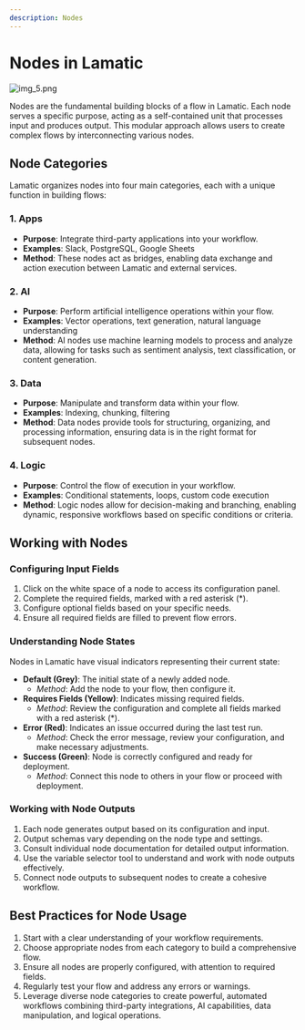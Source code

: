 ```yaml
---
description: Nodes
---
```


# Nodes in Lamatic

![img_5.png](./img_5.png)

Nodes are the fundamental building blocks of a flow in Lamatic. Each node serves a specific purpose, acting as a self-contained unit that processes input and produces output. This modular approach allows users to create complex flows by interconnecting various nodes.

## Node Categories

Lamatic organizes nodes into four main categories, each with a unique function in building flows:

### 1. Apps

- **Purpose**: Integrate third-party applications into your workflow.
- **Examples**: Slack, PostgreSQL, Google Sheets
- **Method**: These nodes act as bridges, enabling data exchange and action execution between Lamatic and external services.

### 2. AI

- **Purpose**: Perform artificial intelligence operations within your flow.
- **Examples**: Vector operations, text generation, natural language understanding
- **Method**: AI nodes use machine learning models to process and analyze data, allowing for tasks such as sentiment analysis, text classification, or content generation.

### 3. Data

- **Purpose**: Manipulate and transform data within your flow.
- **Examples**: Indexing, chunking, filtering
- **Method**: Data nodes provide tools for structuring, organizing, and processing information, ensuring data is in the right format for subsequent nodes.

### 4. Logic

- **Purpose**: Control the flow of execution in your workflow.
- **Examples**: Conditional statements, loops, custom code execution
- **Method**: Logic nodes allow for decision-making and branching, enabling dynamic, responsive workflows based on specific conditions or criteria.

## Working with Nodes

### Configuring Input Fields

1. Click on the white space of a node to access its configuration panel.
2. Complete the required fields, marked with a red asterisk (*).
3. Configure optional fields based on your specific needs.
4. Ensure all required fields are filled to prevent flow errors.

### Understanding Node States

Nodes in Lamatic have visual indicators representing their current state:

- **Default (Grey)**: The initial state of a newly added node.
    - *Method*: Add the node to your flow, then configure it.
- **Requires Fields (Yellow)**: Indicates missing required fields.
    - *Method*: Review the configuration and complete all fields marked with a red asterisk (*).
- **Error (Red)**: Indicates an issue occurred during the last test run.
    - *Method*: Check the error message, review your configuration, and make necessary adjustments.
- **Success (Green)**: Node is correctly configured and ready for deployment.
    - *Method*: Connect this node to others in your flow or proceed with deployment.

### Working with Node Outputs

1. Each node generates output based on its configuration and input.
2. Output schemas vary depending on the node type and settings.
3. Consult individual node documentation for detailed output information.
4. Use the variable selector tool to understand and work with node outputs effectively.
5. Connect node outputs to subsequent nodes to create a cohesive workflow.

## Best Practices for Node Usage

1. Start with a clear understanding of your workflow requirements.
2. Choose appropriate nodes from each category to build a comprehensive flow.
3. Ensure all nodes are properly configured, with attention to required fields.
4. Regularly test your flow and address any errors or warnings.
5. Leverage diverse node categories to create powerful, automated workflows combining third-party integrations, AI capabilities, data manipulation, and logical operations.